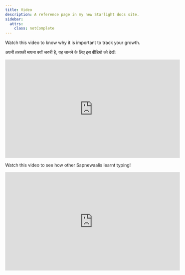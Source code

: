 ```yaml
---
title: Video
description: A reference page in my new Starlight docs site.
sidebar:
  attrs:
    class: notComplete
---
```



Watch this video to know why it is important to track your growth.

अपनी तरक्की मापना क्यों जरुरी है, यह जानने के लिए इस वीडियो को देखें:


<iframe width="560" height="315" src="https://www.youtube.com/embed/pXOpqH0kNVY?si=wGT2EdEQXVjT1E3J" title="YouTube video player" frameborder="0" allow="accelerometer; autoplay; clipboard-write; encrypted-media; gyroscope; picture-in-picture; web-share" referrerpolicy="strict-origin-when-cross-origin" allowfullscreen></iframe>


Watch this video to see how other Sapnewaalis learnt typing!

<iframe width="560" height="315" src="https://www.youtube.com/embed/z3CbjopwXYI?si=3n-bJwaZEhNRLQat" title="YouTube video player" frameborder="0" allow="accelerometer; autoplay; clipboard-write; encrypted-media; gyroscope; picture-in-picture; web-share" referrerpolicy="strict-origin-when-cross-origin" allowfullscreen></iframe>
